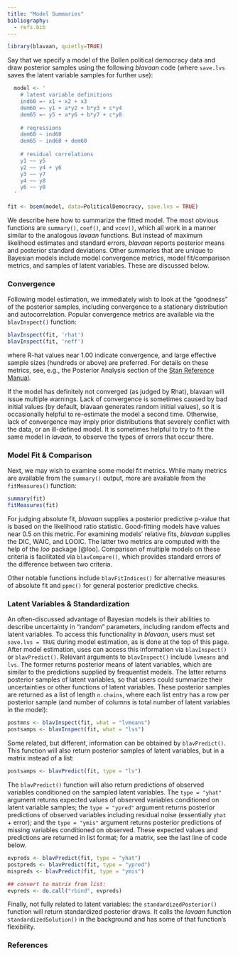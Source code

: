 ```yaml
---
title: "Model Summaries"
bibliography:
  - refs.bib
---
```


```r
library(blavaan, quietly=TRUE)
```

Say that we specify a model of the Bollen political democracy data and draw posterior samples using the following *blavaan* code (where `save.lvs` saves the latent variable samples for further use):

```r
  model <- ' 
    # latent variable definitions
    ind60 =~ x1 + x2 + x3
    dem60 =~ y1 + a*y2 + b*y3 + c*y4
    dem65 =~ y5 + a*y6 + b*y7 + c*y8
     
    # regressions
    dem60 ~ ind60
    dem65 ~ ind60 + dem60
     
    # residual correlations
    y1 ~~ y5
    y2 ~~ y4 + y6
    y3 ~~ y7
    y4 ~~ y8
    y6 ~~ y8
  '

fit <- bsem(model, data=PoliticalDemocracy, save.lvs = TRUE)
```

We describe here how to summarize the fitted model. The most obvious functions are `summary()`, `coef()`, and `vcov()`, which all work in a manner similar to the analogous *lavaan* functions. But instead of maximum likelihood estimates and standard errors, *blavaan* reports posterior means and posterior standard deviations. Other summaries that are unique to Bayesian models include model convergence metrics, model fit/comparison metrics, and samples of latent variables. These are discussed below. 


### Convergence
Following model estimation, we immediately wish to look at the "goodness" of the posterior samples, including convergence to a stationary distribution and autocorrelation. Popular convergence metrics are available via the `blavInspect()` function:

```r
blavInspect(fit, 'rhat')
blavInspect(fit, 'neff')
```

where R-hat values near 1.00 indicate convergence, and large effective sample sizes (hundreds or above) are preferred. For details on these metrics, see, e.g., the Posterior Analysis section of the [Stan Reference Manual](https://mc-stan.org/docs/2_28/reference-manual/index.html).


If the model has definitely not converged (as judged by Rhat), blavaan will issue multiple warnings. Lack of convergence is sometimes caused by bad initial values (by default, blavaan generates random initial values), so it is occasionally helpful to re-estimate the model a second time. Otherwise, lack of convergence may imply prior distributions that severely conflict with the data, or an ill-defined model. It is sometimes helpful to try to fit the same model in *lavaan*, to observe the types of errors that occur there.


### Model Fit & Comparison
Next, we may wish to examine some model fit metrics. While many metrics are available from the `summary()` output, more are available from the `fitMeasures()` function:

```r
summary(fit)
fitMeasures(fit)
```

For judging absolute fit, *blavaan* supplies a posterior predictive p-value  that is based on the likelihood ratio statistic. Good-fitting models have values near 0.5 on this metric. For examining models' relative fits, *blavaan* supplies the DIC, WAIC, and LOOIC. The latter two metrics are computed with the help of the *loo* package [@loo]. Comparison of multiple models on these criteria is facilitated via `blavCompare()`, which provides standard errors of the difference between two criteria.

Other notable functions include `blavFitIndices()` for alternative measures of absolute fit and `ppmc()` for general posterior predictive checks.


### Latent Variables & Standardization
An often-discussed advantage of Bayesian models is their abilities to describe uncertainty in "random" parameters, including random effects and latent variables. To access this functionality in *blavaan*, users must set `save.lvs = TRUE` during model estimation, as is done at the top of this page. After model estimation, uses can access this information via `blavInspect()` or `blavPredict()`. Relevant arguments to `blavInspect()` include `lvmeans` and `lvs`. The former returns posterior means of latent variables, which are similar to the predictions supplied by frequentist models. The latter returns posterior samples of latent variables, so that users could summarize their uncertainties or other functions of latent variables. These posterior samples are returned as a list of length `n.chains`, where each list entry has a row per posterior sample (and number of columns is total number of latent variables in the model):

```r
postmns <- blavInspect(fit, what = "lvmeans")
postsamps <- blavInspect(fit, what = "lvs")
```

Some related, but different, information can be obtained by `blavPredict()`. This function will also return posterior samples of latent variables, but in a matrix instead of a list:

```r
postsamps <- blavPredict(fit, type = "lv")
```

The `blavPredict()` function will also return predictions of observed variables conditioned on the sampled latent variables. The `type = "yhat"` argument returns expected values of observed variables conditioned on latent variable samples; the `type = "ypred"` argument returns posterior predictions of observed variables including residual noise (essentially `yhat` + error); and the `type = "ymis"` argument returns posterior predictions of missing variables conditioned on observed. These expected values and predictions are returned in list format; for a matrix, see the last line of code below.

```r
evpreds <- blavPredict(fit, type = "yhat")
postpreds <- blavPredict(fit, type = "ypred")
mispreds <- blavPredict(fit, type = "ymis")

## convert to matrix from list:
evpreds <- do.call("rbind", evpreds)
```

Finally, not fully related to latent variables: the `standardizedPosterior()` function will return standardized posterior draws. It calls the *lavaan* function `standardizedSolution()` in the background and has some of that function's flexibility.


### References
